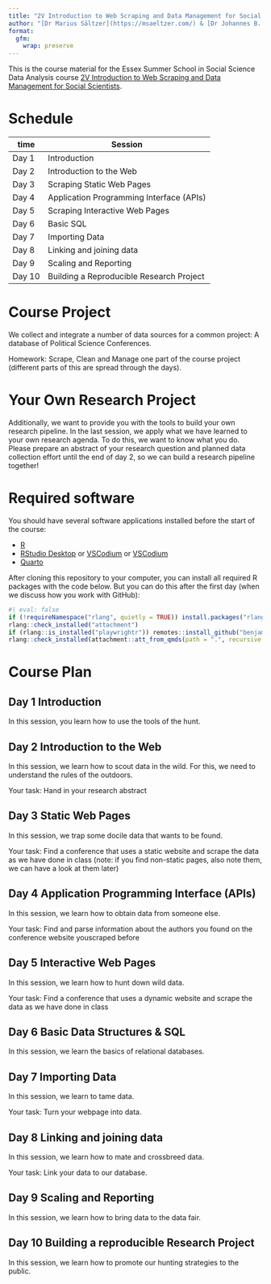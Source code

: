 ```yaml
---
title: "2V Introduction to Web Scraping and Data Management for Social Scientists"
author: "[Dr Marius Sältzer](https://msaeltzer.com/) & [Dr Johannes B. Gruber](https://www.johannesbgruber.eu/)"
format:
  gfm:
    wrap: preserve
---
```


This is the course material for the Essex Summer School in Social Science Data Analysis course [2V Introduction to Web Scraping and Data Management for Social Scientists](https://essexsummerschool.com/summer-school-facts/courses/ess-2023-course-list/2v-introduction-to-web-scraping-and-data-management-for-social-scientists/).

# Schedule

| time        | Session                                  |
|-------------|------------------------------------------|
| Day 1       | Introduction                             |
| Day 2       | Introduction to the Web                  |
| Day 3       | Scraping Static Web Pages                |
| Day 4       | Application Programming Interface (APIs) |
| Day 5       | Scraping Interactive Web Pages           |
| Day 6       | Basic SQL                                |
| Day 7       | Importing Data                           |
| Day 8       | Linking and joining data                 |
| Day 9       | Scaling and Reporting                    |
| Day 10      | Building a Reproducible Research Project |


# Course Project

We collect and integrate a number of data sources for a common project: A database of Political Science Conferences.

Homework: Scrape, Clean and Manage one part of the course project (different parts of this are spread through the days).

# Your Own Research Project

Additionally, we want to provide you with the tools to build your own research pipeline.
In the last session, we apply what we have learned to your own research agenda.
To do this, we want to know what you do.
Please prepare an abstract of your research question and planned data collection effort until the end of day 2, so we can build a research pipeline together!

# Required software

You should have several software applications installed before the start of the course:

- [R](https://cran.r-project.org/)
- [RStudio Desktop](https://posit.co/download/rstudio-desktop/) or [VSCodium](https://vscodium.com/) or [VSCodium](https://code.visualstudio.com/download)
- [Quarto](https://quarto.org/docs/get-started/)

After cloning this repository to your computer, you can install all required R packages with the code below. But you can do this after the first day (when we discuss how you work with GitHub):

```r
#| eval: false
if (!requireNamespace("rlang", quietly = TRUE)) install.packages("rlang", dependencies = TRUE)
rlang::check_installed("attachment")
if (rlang::is_installed("playwrightr")) remotes::install_github("benjaminguinaudeau/playwrightr")
rlang::check_installed(attachment::att_from_qmds(path = ".", recursive = TRUE))
```

# Course Plan

## Day 1 Introduction

In this session, you learn how to use the tools of the hunt.

## Day 2 Introduction to the Web

In this session, we learn how to scout data in the wild. For this, we need to understand the rules of the outdoors.

Your task: Hand in your research abstract

## Day 3 Static Web Pages

In this session, we trap some docile data that wants to be found.

Your task: Find a conference that uses a static website and scrape the data as we have done in class (note: if you find non-static pages, also note them, we can have a look at them later)

## Day 4 Application Programming Interface (APIs)

In this session, we learn how to obtain data from someone else.

Your task: Find and parse information about the authors you found on the conference website youscraped before

## Day 5 Interactive Web Pages

In this session, we learn how to hunt down wild data.

Your task: Find a conference that uses a dynamic website and scrape the data as we have done in class

## Day 6 Basic Data Structures & SQL

In this session, we learn the basics of relational databases.

## Day 7 Importing Data

In this session, we learn to tame data.

Your task: Turn your webpage into data.

## Day 8 Linking and joining data

In this session, we learn how to mate and crossbreed data.

Your task: Link your data to our database.

## Day 9 Scaling and Reporting

In this session, we learn how to bring data to the data fair.

## Day 10 Building a reproducible Research Project

In this session, we learn how to promote our hunting strategies to the public.


